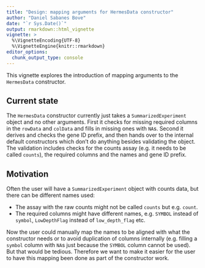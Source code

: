 ```yaml
---
title: "Design: mapping arguments for HermesData constructor"
author: "Daniel Sabanes Bove"
date: "`r Sys.Date()`"
output: rmarkdown::html_vignette
vignette: >
  %\VignetteEncoding{UTF-8}
  %\VignetteEngine{knitr::rmarkdown}
editor_options: 
  chunk_output_type: console
---
```


This vignette explores the introduction of mapping arguments to the `HermesData` constructor.

## Current state

The `HermesData` constructor currently just takes a `SummarizedExperiment` object and no
other arguments. First it checks for missing required columns in the `rowData` and `colData`
and fills in missing ones with `NA`s. Second it derives and checks the gene ID prefix, and then 
hands over to the internal default constructors which don't do anything besides validating the
object. The validation includes checks for the counts assay (e.g. it needs to be called `counts`),
the required columns and the names and gene ID prefix.

## Motivation

Often the user will have a `SummarizedExperiment` object with counts data, but there can be 
different names used:

- The assay with the raw counts might not be called `counts` but e.g. `count`.
- The required columns might have different names, e.g. `SYMBOL` instead of `symbol`, 
  `LowDepthFlag` instead of `low_depth_flag` etc.
  
Now the user could manually map the names to be aligned with what the constructor needs or to 
avoid duplication of columns internally (e.g. filling a `symbol` column with `NA`s just because
the `SYMBOL` column cannot be used). But that would be tedious. Therefore we want to make it easier
for the user to have this mapping been done as part of the constructor work.

## 
